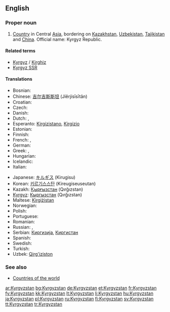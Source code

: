 ==English==
{{wikipedia}}

===Proper noun===
{{en-proper noun}}

# [[Country]] in Central [[Asia]], bordering on [[Kazakhstan]], [[Uzbekistan]], [[Tajikistan]] and [[China]]. Official name: Kyrgyz Republic.

====Related terms====
*[[Kyrgyz]] / [[Kirghiz]]
*[[Kyrgyz SSR]]

====Translations====
{{trans-top|Country in Central Asia}}
* Bosnian: {{t-|bs|Kirgistan|m}}
* Chinese: [[吉尔吉斯斯坦]] (Jíěrjísīsītǎn)
* Croatian: {{t-|hr|Kirgistan|m}}
* Czech: {{t-|cs|Kyrgyzstán|m}}
* Danish: {{t-|da|Kirgisistan}}
* Dutch: {{t-|nl|Kirgizië}}, {{t-|nl|Kirgizstan}}
* Esperanto: [[Kirgizistano]], [[Kirgizio]]
* Estonian: {{t-|et|Kõrgõzstan}}
* Finnish: {{t+|fi|Kirgisia}}
* French: {{t+|fr|Kirghizistan}}, {{t+|fr|Kirghizstan}}
* German: {{t+|de|Kirgisistan}}
* Greek: {{t+|el|Κιργιζία|f|tr=Kirgizía|sc=Grek}}, {{t-|el|Κιργιζιστάν|n|tr=Kirgizistán|sc=Grek}}
* Hungarian: {{t+|hu|Kirgizisztán}}
* Icelandic: {{t+|is|Kirgistan|n}}
* Italian: {{t-|it|Kirghizistan}}
{{trans-mid}}
* Japanese: [[キルギス]] (Kirugisu)
* Korean: [[키르기스스탄]] (Kireugiseuseutan)
* Kazakh: [[Қырғызстан]] (Qırğızstan)
* [[Kyrgyz]]: [[Кыргызстан]] (Qırğızstan)
* Maltese: [[Kirgiżistan]]
* Norwegian: {{t-|no|Kirgisistan}}
* Polish: {{t+|pl|Kirgistan}}
* Portuguese: {{t+|pt|Quirguizistão}}
* Romanian: {{t-|ro|Kirgizstan|n}}
* Russian: {{t+|ru|Киргизстан|m|tr=Kirgizstán|sc=Cyrl}}, {{t+|ru|Киргизия|f|tr=Kirgízija|sc=Cyrl}}
* Serbian: [[Киргизија]], [[Киргистан]]
* Spanish: {{t+|es|Kirguizistán}}
* Swedish: {{t+|sv|Kirgizistan}}
* Turkish: {{t+|tr|Kırgızistan}}
* Uzbek: [[Qirg'iziston]]
{{trans-bottom}}

===See also===
* [[Appendix:Countries of the world|Countries of the world]]

[[ar:Kyrgyzstan]]
[[bg:Kyrgyzstan]]
[[de:Kyrgyzstan]]
[[et:Kyrgyzstan]]
[[fr:Kyrgyzstan]]
[[fy:Kyrgyzstan]]
[[kk:Kyrgyzstan]]
[[lt:Kyrgyzstan]]
[[li:Kyrgyzstan]]
[[hu:Kyrgyzstan]]
[[ja:Kyrgyzstan]]
[[pl:Kyrgyzstan]]
[[ru:Kyrgyzstan]]
[[fi:Kyrgyzstan]]
[[sv:Kyrgyzstan]]
[[tt:Kyrgyzstan]]
[[tr:Kyrgyzstan]]